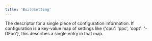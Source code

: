 ```yaml
---
title: 'BuildSetting'
---
```



The descriptor for a single piece of configuration information. If configuration is a key-value map of settings like \{'cpu': 'ppc', 'copt': '-DFoo'\}, this describes a single entry in that map.